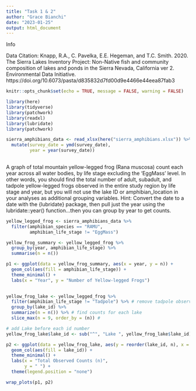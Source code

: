 ```yaml
---
title: "Task 1 & 2"
author: "Grace Bianchi"
date: "2023-01-25"
output: html_document
---
```


Info

Data Citation:  Knapp, R.A., C. Pavelka, E.E. Hegeman, and T.C. Smith. 2020. The Sierra Lakes Inventory Project: Non-Native fish and community composition of lakes and ponds in the Sierra Nevada, California ver 2. Environmental Data Initiative. https://doi.org/10.6073/pasta/d835832d7fd00d9e4466e44eea87fab3

```r
knitr::opts_chunk$set(echo = TRUE, message = FALSE, warning = FALSE)

library(here)
library(tidyverse)
library(patchwork)
library(readxl)
library(lubridate)
library(patchwork)

```

```r
sierra_amphibians_data <- read_xlsx(here("sierra_amphibians.xlsx")) %>% 
  mutate(survey_date = ymd(survey_date),
         year = year(survey_date))
  
```

A graph of total mountain yellow-legged frog (Rana muscosa) count each year across all water bodies, by life stage excluding the ‘EggMass’ level. In other words, you should find the total number of adult, subadult, and tadpole yellow-legged frogs observed in the entire study region by life stage and year, but you will not use the lake ID or amphibian_location in your analyses as additional grouping variables. Hint: Convert the date to a date with the {lubridate} package, then pull just the year using the lubridate::year() function...then you can group by year to get counts. 

```r
yellow_legged_frog <- sierra_amphibians_data %>% 
  filter(amphibian_species == "RAMU",
         amphibian_life_stage != "EggMass")

yellow_frog_summary <- yellow_legged_frog %>% 
  group_by(year, amphibian_life_stage) %>% 
  summarise(n = n())

p1 <- ggplot(data = yellow_frog_summary, aes(x = year, y = n)) +
  geom_col(aes(fill = amphibian_life_stage)) +
  theme_minimal() +
  labs(x = "Year", y = "Number of Yellow-legged Frogs")
  
```

```r

yellow_frog_lake <- yellow_legged_frog %>% 
  filter(amphibian_life_stage != "Tadpole") %>% # remove tadpole observations
  group_by(lake_id) %>% 
  summarize(n = n()) %>% # find counts for each lake
  slice_max(n = 9, order_by = (n)) # 

# add Lake before each id number
yellow_frog_lake$lake_id <- sub("^", "Lake ", yellow_frog_lake$lake_id) 

p2 <- ggplot(data = yellow_frog_lake, aes(y = reorder(lake_id, n), x = n)) +
  geom_col(aes(fill = lake_id)) +
  theme_minimal() +
  labs(x = "Total Observed Counts (n)",
       y = " ") +
  theme(legend.position = "none")

wrap_plots(p1, p2)
  
```

